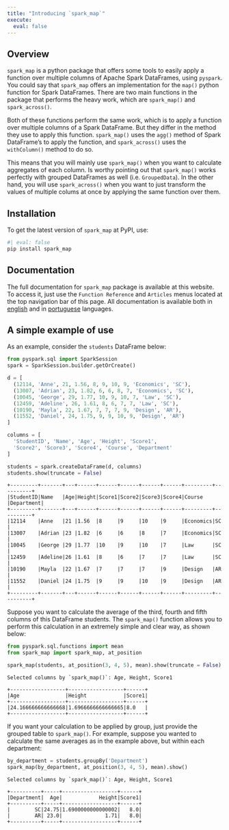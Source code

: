 ```yaml
---
title: "Introducing `spark_map`"
execute: 
  eval: false
---
```


## Overview

`spark_map` is a python package that offers some tools to easily apply a function over multiple columns of Apache Spark DataFrames, using `pyspark`. You could say that `spark_map` offers an implementation for the `map()` python function for Spark DataFrames. There are two main functions in the package that performs the heavy work, which are `spark_map()` and `spark_across()`.

Both of these functions perform the same work, which is to apply a function over multiple columns of a Spark DataFrame. But they differ in the method they use to apply this function. `spark_map()` uses the `agg()` method of Spark DataFrame's to apply the function, and `spark_across()` uses the `withColumn()` method to do so.

This means that you will mainly use `spark_map()` when you want to calculate aggregates of each column. Is worthy pointing out that `spark_map()` works perfectly with grouped DataFrames as well (i.e. `GroupedData`). In the other hand, you will use `spark_across()` when you want to just transform the values of multiple colums at once by applying the same function over them.

## Installation

To get the latest version of `spark_map` at PyPI, use:

```bash
#| eval: false
pip install spark_map
```

## Documentation

The full documentation for `spark_map` package is available at this website. To access it, just use the `Function Reference` and `Articles` menus located at the top navigation bar of this page. All documentation is available both in [english](reference-en.qmd) and in [portuguese](reference-ptbr.qmd) languages.



## A simple example of use

As an example, consider the `students` DataFrame below:

```python
from pyspark.sql import SparkSession
spark = SparkSession.builder.getOrCreate()

d = [
  (12114, 'Anne', 21, 1.56, 8, 9, 10, 9, 'Economics', 'SC'),
  (13007, 'Adrian', 23, 1.82, 6, 6, 8, 7, 'Economics', 'SC'),
  (10045, 'George', 29, 1.77, 10, 9, 10, 7, 'Law', 'SC'),
  (12459, 'Adeline', 26, 1.61, 8, 6, 7, 7, 'Law', 'SC'),
  (10190, 'Mayla', 22, 1.67, 7, 7, 7, 9, 'Design', 'AR'),
  (11552, 'Daniel', 24, 1.75, 9, 9, 10, 9, 'Design', 'AR')
]

columns = [
  'StudentID', 'Name', 'Age', 'Height', 'Score1',
  'Score2', 'Score3', 'Score4', 'Course', 'Department'
]

students = spark.createDataFrame(d, columns)
students.show(truncate = False)
```

```
+---------+-------+---+------+------+------+------+------+---------+----------+
|StudentID|Name   |Age|Height|Score1|Score2|Score3|Score4|Course   |Department|
+---------+-------+---+------+------+------+------+------+---------+----------+
|12114    |Anne   |21 |1.56  |8     |9     |10    |9     |Economics|SC        |
|13007    |Adrian |23 |1.82  |6     |6     |8     |7     |Economics|SC        |
|10045    |George |29 |1.77  |10    |9     |10    |7     |Law      |SC        |
|12459    |Adeline|26 |1.61  |8     |6     |7     |7     |Law      |SC        |
|10190    |Mayla  |22 |1.67  |7     |7     |7     |9     |Design   |AR        |
|11552    |Daniel |24 |1.75  |9     |9     |10    |9     |Design   |AR        |
+---------+-------+---+------+------+------+------+------+---------+----------+
```

Suppose you want to calculate the average of the third, fourth and fifth columns of this DataFrame students. The `spark_map()` function allows you to perform this calculation in an extremely simple and clear way, as shown below:

```python
from pyspark.sql.functions import mean
from spark_map import spark_map, at_position

spark_map(students, at_position(3, 4, 5), mean).show(truncate = False)
```

```
Selected columns by `spark_map()`: Age, Height, Score1

+------------------+------------------+------+
|Age               |Height            |Score1|
+------------------+------------------+------+
|24.166666666666668|1.6966666666666665|8.0   |
+------------------+------------------+------+
```


If you want your calculation to be applied by group, just provide the grouped table to `spark_map()`. For example, suppose you wanted to calculate the same averages as in the example above, but within each department:

```python
by_department = students.groupBy('Department')
spark_map(by_department, at_position(3, 4, 5), mean).show()
```

```
Selected columns by `spark_map()`: Age, Height, Score1

+----------+-----+------------------+------+
|Department|  Age|            Height|Score1|
+----------+-----+------------------+------+
|        SC|24.75|1.6900000000000002|   8.0|
|        AR| 23.0|              1.71|   8.0|
+----------+-----+------------------+------+
```



